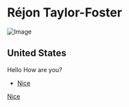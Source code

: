 
# Réjon Taylor-Foster

![Image](https://rejontaylor.com/Images/about.png)

## United States

<Games>

Hello How are you?

- [Nice](https://rejontaylor.com)

[Nice](https://rejontaylor.com)

</Games>

